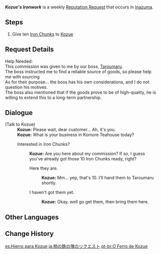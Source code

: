{{Quest Infobox
|id            = 72717
|image         = Kozue Icon.png
|type          = World
|group         = Request
|startLocation = [[Inazuma City]], [[Inazuma]]
|region        = Inazuma
|area          = Narukami Island
|subarea       = Inazuma City
|characters    = Kozue; Traveler
|rewards       = Mora*20,000
|rep           = Inazuma
}}
'''''Kozue's Ironwork''''' is a weekly [[Reputation Request]] that occurs in [[Inazuma]].

==Steps==
#Give ten [[Iron Chunk]]s to [[Kozue]]

==Request Details==
Help Needed:<br>
This commission was given to me by our boss, [[Taroumaru]].<br>
The boss instructed me to find a reliable source of goods, so please help me with sourcing {{Color|buzzword|10 Iron chunks.}}<br>
As for their purpose... the boss has his own considerations, and I do not question his motives.<br>
The boss also mentioned that if the goods prove to be of high-quality, he is willing to extend this to a long-term partnership.

==Dialogue==
{{Quest Description|Narukami Island's Kozue requests 10 Iron Chunks.}}
{{Dialogue Start}}
;(Talk to Kozue)
:'''Kozue:''' Please wait, dear customer... Ah, it's you.
:'''Kozue:''' What is your business in Komore Teahouse today?
:{{DIcon|Quest}} Interested in Iron Chunks?
::'''Kozue:''' Are you here about my commission? If so, I guess you've already got those 10 Iron Chunks ready, right?
::{{DIcon|Quest}} Here they are.
:::'''Kozue:''' Mm... yep, that's 10. I'll hand them to Taroumaru shortly.
::{{DIcon}} I haven't got them yet.
:::'''Kozue:''' Okay, well go get them, then bring them here.
{{Dialogue End}}

==Other Languages==
{{Other Languages
|en      = Kozue's Ironwork
|zhs     = 梢的铁块需求
|zhs_rm  = Shāo de Tiěkuài Xūqiú
|zht     = 梢的鐵塊需求
|zht_rm  = Shāo de Tiěkuài Xūqiú
|zh_tl   = Kozue's Iron Chunk Needs
|ja      = 梢の鉄の塊のリクエスト
|ja_rm   = Kozue no Tetsu no Katamari no Rikuesuto
|ja_tl   = Kozue's Request for Iron Lumps
|ko      = 코즈에의 철광 의뢰
|ko_rm   = Kojeue-ui Cheolgwang Uiroe
|ko_tl   = Kozue's Iron Chunk Request
|es      = Hierro para Kozue
|es_tl   = Iron for Kazue
|fr      = Du fer pour Kozue
|fr_tl   = Iron for Kozue
|ru      = Железо Кодзуэ
|ru_tl   = Kozue's Iron
|th      = การเสาะหา Iron Chunk ของ Kozue
|th_rm   = 
|th_tl   = 
|vi      = Mảnh Sắt Cho Kozue
|vi_tl   = Iron Chunk for Kozue
|de      = Kozues Bitte um Eisen
|de_tl   = Kozue's Request for Iron
|id      = Pekerjaan Tempa Kozue
|id_tl   = Kozue's Ironwork
|pt      = O Ferro de Kozue
|pt_tl   = 
|tr      = Kozue'nin Demir İşi
|tr_tl   = 
|it      = Del ferro per Kozue
|it_tl   = 
}}

==Change History==
{{Change History|2.0}}

[[es:Hierro para Kozue]]
[[ja:梢の鉄の塊のリクエスト]]
[[pt-br:O Ferro de Kozue]]